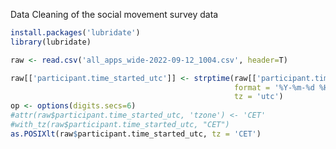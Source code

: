 Data Cleaning of the social movement survey data

```r
install.packages('lubridate')
library(lubridate)
```


```r
raw <- read.csv('all_apps_wide-2022-09-12_1004.csv', header=T)

raw[['participant.time_started_utc']] <- strptime(raw[['participant.time_started_utc']],
                                                  format = '%Y-%m-%d %H:%M:%OS',
                                                  tz = 'utc')
op <- options(digits.secs=6)
#attr(raw$participant.time_started_utc, 'tzone') <- 'CET'
#with_tz(raw$participant.time_started_utc, "CET")
as.POSIXlt(raw$participant.time_started_utc, tz = 'CET')
```

